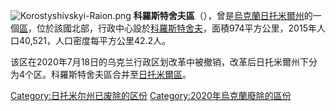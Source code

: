 [[Image:Korostyshivskyi-Raion.png|thumb]]
'''科羅斯特舍夫區'''（{{lang-uk|Коростишівський район}}），曾是[[烏克蘭|烏克蘭]][[日托米爾州|日托米爾州]]的一個[[区_(乌克兰)|區]]，位於該國北部，行政中心設於[[科羅斯特舍夫|科羅斯特舍夫]]，面積974平方公里，2015年人口40,521，人口密度每平方公里42.2人。

该区在2020年7月18日的乌克兰行政区划改革中被撤销，改革后日托米爾州下分为4个区。科羅斯特舍夫區合并至[[日托米爾區|日托米爾區]]。

{{Coord|50|18|53|N|29|3|58|E|display=title}}
{{Zhytomyr-geo-stub}}

{{DEFAULTSORT:Коростишівський район}}
[[Category:日托米尔州已废除的区份|Category:日托米尔州已废除的区份]]
[[Category:2020年烏克蘭廢除的區份|Category:2020年烏克蘭廢除的區份]]